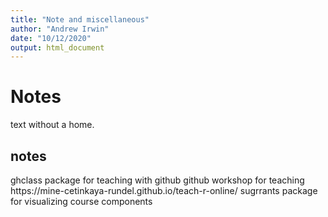 ```yaml
---
title: "Note and miscellaneous"
author: "Andrew Irwin"
date: "10/12/2020"
output: html_document
---
```


# Notes

text without a home.


## notes

ghclass package for teaching with github
github workshop for teaching https://mine-cetinkaya-rundel.github.io/teach-r-online/
sugrrants package for visualizing course components

